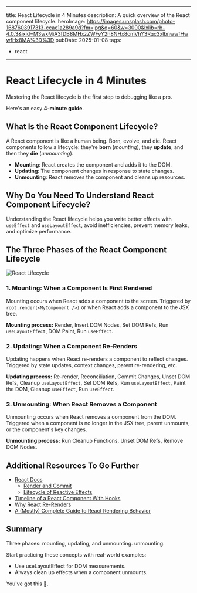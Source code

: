 
---
title: React Lifecycle in 4 Minutes
description: A quick overview of the React component lifecycle.
heroImage: https://images.unsplash.com/photo-1687603917313-ccae1a289a9d?fm=jpg&q=60&w=3000&ixlib=rb-4.0.3&ixid=M3wxMjA3fDB8MHxzZWFyY2h8NHx8cmVhY3Rqc3xlbnwwfHwwfHx8MA%3D%3D
pubDate: 2025-01-08
tags:
  - react
---


# React Lifecycle in 4 Minutes

Mastering the React lifecycle is the first step to debugging like a pro.

Here's an easy **4-minute guide**.

## What Is the React Component Lifecycle?

A React component is like a human being. Born, evolve, and die. React components follow a lifecycle: they're **born** (*mounting*), they **update**, and then they **die** (*unmounting*).

* **Mounting**: React creates the component and adds it to the DOM.
* **Updating**: The component changes in response to state changes.
* **Unmounting**: React removes the component and cleans up resources.

## Why Do You Need To Understand React Component Lifecycle?

Understanding the React lifecycle helps you write better effects with `useEffect` and `useLayoutEffect`, avoid inefficiencies, prevent memory leaks, and optimize performance.

## The Three Phases of the React Component Lifecycle

![React Lifecycle](https://media.beehiiv.com/cdn-cgi/image/fit=scale-down,format=auto,onerror=redirect,quality=80/uploads/asset/file/1d7cf80d-bdd5-4448-a735-27831b7cb52e/Screenshot_2024-12-30_at_15.17.53.png?t=1735568359)

### 1. Mounting: When a Component Is First Rendered

Mounting occurs when React adds a component to the screen. Triggered by `root.render(<MyComponent />)` or when React adds a component to the JSX tree.

**Mounting process:** Render, Insert DOM Nodes, Set DOM Refs, Run `useLayoutEffect`, DOM Paint, Run `useEffect`.

### 2. Updating: When a Component Re-Renders

Updating happens when React re-renders a component to reflect changes. Triggered by state updates, context changes, parent re-rendering, etc.

**Updating process:** Re-render, Reconciliation, Commit Changes, Unset DOM Refs, Cleanup `useLayoutEffect`, Set DOM Refs, Run `useLayoutEffect`, Paint the DOM, Cleanup `useEffect`, Run `useEffect`.

### 3. Unmounting: When React Removes a Component

Unmounting occurs when React removes a component from the DOM. Triggered when a component is no longer in the JSX tree, parent unmounts, or the component's key changes.

**Unmounting process:** Run Cleanup Functions, Unset DOM Refs, Remove DOM Nodes.

## Additional Resources To Go Further

* [React Docs](https://react.dev/)
    * [Render and Commit](https://react.dev/learn/render-and-commit)
    * [Lifecycle of Reactive Effects](https://react.dev/learn/lifecycle-of-reactive-effects)
* [Timeline of a React Component With Hooks](https://julesblom.com/writing/react-hook-component-timeline)
* [Why React Re-Renders](https://www.joshwcomeau.com/react/why-react-re-renders/)
* [A (Mostly) Complete Guide to React Rendering Behavior](https://blog.isquaredsoftware.com/2020/05/blogged-answers-a-mostly-complete-guide-to-react-rendering-behavior/)

## Summary

Three phases: mounting, updating, and unmounting. unmounting.

Start practicing these concepts with real-world examples:

- Use useLayoutEffect for DOM measurements.
- Always clean up effects when a component unmounts.

You've got this 💪.
